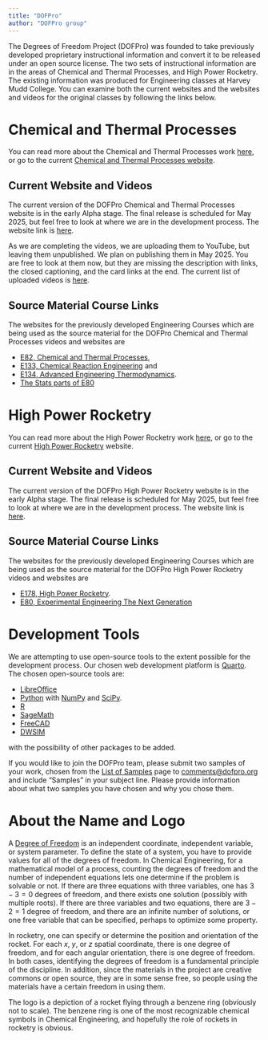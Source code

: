 ```yaml
---
title: "DOFPro"
author: "DOFPro group"
---
```


The Degrees of Freedom Project (DOFPro) was founded to take previously developed proprietary instructional information and convert it to be released under an open source license. The two sets of instructional information are in the areas of Chemical and Thermal Processes, and High Power Rocketry. The existing information was produced for Engineering classes at Harvey Mudd College. You can examine both the current websites and the websites and videos for the original classes by following the links below.

# Chemical and Thermal Processes

You can read more about the Chemical and Thermal Processes work [here](ChemE.qmd), or go to the current [Chemical and Thermal Processes website](https://dofpro.org/CTP/).

## Current Website and Videos

The current version of the DOFPro Chemical and Thermal Processes website is in the early Alpha stage. The final release is scheduled for May 2025, but feel free to look at where we are in the development process. The website link is [here](https://dofpro.org/CTP/).

As we are completing the videos, we are uploading them to YouTube, but leaving them unpublished. We plan on publishing them in May 2025. You are free to look at them now, but they are missing the description with links, the closed captioning, and the card links at the end. The current list of uploaded videos is [here](https://dofpro.org/CTP/basics/intro/CurrentVideoList.html).

## Source Material Course Links

The websites for the previously developed Engineering Courses which are being used as the source material for the DOFPro Chemical and Thermal Processes videos and websites are

* [E82, Chemical and Thermal Processes](https://pages.hmc.edu/spjut/E82/index.md.html),
* [E133, Chemical Reaction Engineering](https://pages.hmc.edu/spjut/E133/index.md.html) and
* [E134, Advanced Engineering Thermodynamics](https://pages.hmc.edu/spjut/E134/index.md.html).
* [The Stats parts of E80](https://hmc-e80.github.io/lectures/#week-2-statistics-for-experiments)

# High Power Rocketry

You can read more about the High Power Rocketry work  [here](Rocketry.qmd), or go to the current [High Power Rocketry](https://dofpro.org/RCK/) website.

## Current Website and Videos

The current version of the DOFPro High Power Rocketry website is in the early Alpha stage. The final release is scheduled for May 2025, but feel free to look at where we are in the development process. The website link is [here](https://dofpro.org/RCK/).

## Source Material Course Links

The websites for the previously developed Engineering Courses which are being used as the source material for the DOFPro High Power Rocketry videos and websites are

* [E178, High Power Rocketry](https://pages.hmc.edu/spjut/AdvRoc/index.md.html).
* [E80, Experimental Engineering The Next Generation](https://pages.hmc.edu/spjut/NewE80/)

# Development Tools

We are attempting to use open-source tools to the extent possible for the development process. Our chosen web development platform is [Quarto](https://quarto.org/). The chosen open-source tools are:

  * [LibreOffice](https://www.libreoffice.org/)
  * [Python](https://www.python.org/) with [NumPy](https://numpy.org/) and [SciPy](https://scipy.org/).
  * [R](https://www.r-project.org/)
  * [SageMath](https://www.sagemath.org/)
  * [FreeCAD](https://www.freecad.org/)
  * [DWSIM](https://dwsim.org/)

with the possibility of other packages to be added.





If you would like to join the DOFPro team, please submit two samples of your work, chosen from the [List of Samples](samples.qmd) page to [comments\@dofpro.org](mailto:comments\@dofpro.org?subject="Samples") and include "Samples" in your subject line. Please provide information about what two samples you have chosen and why you chose them.

# About the Name and Logo

A [Degree of Freedom](https://en.wikipedia.org/wiki/Degrees_of_freedom) is an independent coordinate,  independent variable, or system parameter. To define the state of a system, you have to provide values for all of the degrees of freedom. In Chemical Engineering, for a mathematical model of a process, counting the degrees of freedom and the number of independent equations lets one determine if the problem is solvable or not. If there are three equations with three variables, one has $3 - 3 = 0$ degrees of freedom, and there exists one solution (possibly with multiple roots). If there are three variables and two equations, there are $3 - 2 = 1$ degree of freedom, and there are an infinite number of solutions, or one free variable that can be specified, perhaps to optimize some property.

In rocketry, one can specify or determine the position and orientation of the rocket. For each $x$, $y$, or $z$ spatial coordinate, there is one degree of freedom, and for each angular orientation, there is one degree of freedom. In both cases, identifying the degrees of freedom is a fundamental principle of the discipline. In addition, since the materials in the project are creative commons or open source, they are in some sense free, so people using the materials have a certain freedom in using them.

The logo is a depiction of a rocket flying through a benzene ring (obviously not to scale). The benzene ring is one of the most recognizable chemical symbols in Chemical Engineering, and hopefully the role of rockets in rocketry is obvious.
